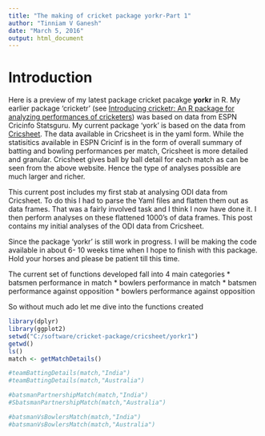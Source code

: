 ```yaml
---
title: "The making of cricket package yorkr-Part 1"
author: "Tinniam V Ganesh"
date: "March 5, 2016"
output: html_document
---
```

# Introduction
Here is a preview of my latest package cricket pacakge **yorkr** in R. My earlier package 'cricketr' (see [Introducing cricketr: An R package for analyzing performances of cricketers](https://gigadom.wordpress.com/2015/07/04/introducing-cricketr-a-r-package-to-analyze-performances-of-cricketers/)) was based on data from ESPN Cricinfo Statsguru. My current package 'york' is based on the data from [Cricsheet](http://cricsheet.org/). The data available in Cricsheet is in the yaml form. While the statisitics available in ESPN Cricinf is in the form of overall summary of batting and bowling performances per match, Cricsheet is more detailed and granular. Cricsheet gives ball by ball detail for each match as can be seen from the above website. Hence the type of analyses possible are much larger and richer. 

This current post includes my first stab at analysing ODI data from Cricsheet. To do this I had to parse the Yaml files and flatten them out as data frames. That was a fairly involved task and  I think I now have done it. I then perform analyses on these flattened 1000's of data frames. This post contains my initial analyses of the ODI data from Cricsheet.

Since the package 'yorkr' is still work in progress. I will be making the code available in about 6- 10 weeks time when I hope to finish with this package. Hold your horses and please be patient till this time.

The current set of functions developed fall into 4 main categories
* batsmen performance in match
* bowlers performance in match
* batsmen performance against opposition
* bowlers performance against opposition

So without much ado let me dive into the functions created

```r
library(dplyr)
library(ggplot2)
setwd("C:/software/cricket-package/cricsheet/yorkr1")
getwd()
ls()
match <- getMatchDetails()
```


```r
#teamBattingDetails(match,"India")
#teamBattingDetails(match,"Australia")
```

```r
#batsmanPartnershipMatch(match,"India")
#SbatsmanPartnershipMatch(match,"Australia")
```


```r
#batsmanVsBowlersMatch(match,"India")
#batsmanVsBowlersMatch(match,"Australia")
```


